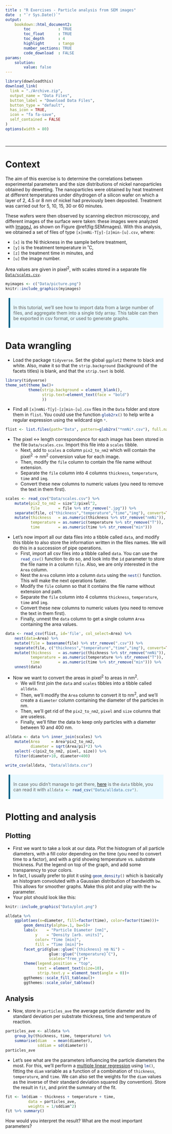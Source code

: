```yaml
---
title : "R Exercises - Particle analysis from SEM images"
date  : "`r Sys.Date()`"
output: 
    bookdown::html_document2:
        toc            : TRUE
        toc_float      : TRUE
        toc_depth      : 4
        highlight      : tango
        number_sections: TRUE
        code_download  : FALSE
params: 
    solution:
        value: false
---
```



<style type="text/css">
blockquote {
  background: #E9F9FF;
  border-left: 5px solid #026086;
  margin: 1.5em 10px;
  padding: 0.5em 10px;
  font-size: 1em;
}
</style>

```r
library(downloadthis)
download_link(
  link = "./Archive.zip",
  output_name = "Data Files",
  button_label = "Download Data Files",
  button_type = "default",
  has_icon = TRUE,
  icon = "fa fa-save",
  self_contained = FALSE
)
options(width = 80)
```
<br>

----

# Context

The aim of this exercise is to determine the correlations between experimental parameters and the size distributions of nickel nanoparticles obtained by dewetting. The nanoparticles were obtained by heat treatment at different temperatures under dihydrogen of a silicon wafer on which a layer of 2, 4.5 or 8 nm of nickel had previously been deposited. Treatment was carried out for 5, 10, 15, 30 or 60 minutes. 

These wafers were then observed by scanning electron microscopy, and different images of the surface were taken: these images were analyzed with [ImageJ](https://imagej.net/Welcome), as shown on Figure \@ref(fig:SEMimages). With this analysis, we obtained a set of files of type `[x]nmNi-T[y]-[z]min-[u].csv`, where:

- `[x]` is the Ni thickness in the sample before treatment, 
- `[y]` is the treatment temperature in ˚C,
- `[z]` the treatment time in minutes, and
- `[u]` the image number. 

Area values are given in pixel^2^, with scales stored in a separate file [`Data/scales.csv`](Data/scales.csv). 

```r
myimages <- c("Data/picture.png")
knitr::include_graphics(myimages)
```

> In this tutorial, we'll see how to import data from a large number of files, and aggregate them into a single tidy array. This table can then be exported in csv format, or used to generate graphs.

# Data wrangling

- Load the package `tidyverse`. Set the global `ggplot2` theme to black and white. Also, make it so that the `strip.background` (background of the facets titles) is blank, and that the `strip.text` is bold.

```r
library(tidyverse)
theme_set(theme_bw()+
          theme(strip.background = element_blank(),
                strip.text=element_text(face = "bold")
                ))
```

- Find all `[x]nmNi-T[y]-[z]min-[u].csv` files in the `Data` folder and store them in `flist`. You could use the function `glob2rx()`{.R} to help write a regular expression using the wildcard sign `*`{.R}.

```r
flist <- list.files(path="Data", pattern=glob2rx("*nmNi*.csv"), full.names=TRUE)
```

- The pixel <-> length correspondence for each image has been stored in the file `Data/scales.csv`. Import this file into a `scales` tibble. 
  - Next, add to `scales` a column `pix2_to_nm2` which will contain the pixel^2^ -> nm^2^ conversion value for each image.
  - Then, modify the `file` column to contain the file name without extension. 
  - Separate the `file` column into 4 columns `thickness`, `temperature`, `time` and `img`.
  - Convert these new columns to numeric values (you need to remove the text in them first).

```r
scales <- read_csv("Data/scales.csv") %>% 
    mutate(pix2_to_nm2 = size^2/pixel^2,
           file        = file %>% str_remove(".jpg")) %>% 
    separate(file, c("thickness","temperature","time","img"), convert=TRUE, sep="-") %>%
    mutate(thickness   = as.numeric(thickness %>% str_remove("nmNi")),
           temperature = as.numeric(temperature %>% str_remove("T")),
           time        = as.numeric(time %>% str_remove("min")))
```

- Let's now import all our data files into a tibble called `data`, and modify this tibble to also store the information written in the files names. We will do this in a succession of pipe operations.
  - First, import all csv files into a tibble called `data`. You can use the `read_csv()`{.R} function to do so, and look into the `id` parameter to store the file name in a column `file`. Also, we are only interested in the `Area` column.
  - Nest the `Area` column into a column `data` using the `nest()`{.R} function. This will make the next operations faster.
  - Modify the `file` column so that it contains the file name without extension and path.
  - Separate the `file` column into 4 columns `thickness`, `temperature`, `time` and `img`.
  - Convert these new columns to numeric values (you need to remove the text in them first).
  - Finally, unnest the `data` column to get a single column `Area` containing the area values.

```r
data <- read_csv(flist, id='file', col_select=Area) %>% 
    nest(data=Area) %>% 
    mutate(file = basename(file) %>% str_remove(".csv")) %>% 
    separate(file, c("thickness","temperature","time","img"), convert=TRUE, sep="-") %>%
    mutate(thickness   = as.numeric(thickness %>% str_remove("nmNi")),
           temperature = as.numeric(temperature %>% str_remove("T")),
           time        = as.numeric(time %>% str_remove("min"))) %>% 
    unnest(data)
```

- Now we want to convert the areas in pixel^2^ to areas in nm^2^. 
  - We will first join the `data` and `scales` tibbles into a tibble called `alldata`. 
  - Then, we'll modify the `Area` column to convert it to nm^2^, and we'll create a `diameter` column containing the diameter of the particles in nm. 
  - Then, we'll get rid of the `pix2_to_nm2`, `pixel` and `size` columns that are useless. 
  - Finally, we'll filter the data to keep only particles with a diameter between 10 and 400 nm.

```r
alldata <- data %>% inner_join(scales) %>% 
    mutate(Area     = Area*pix2_to_nm2,
           diameter = sqrt(Area/pi)*2) %>% 
    select(-c(pix2_to_nm2, pixel, size)) %>% 
    filter(diameter>10, diameter<400)
```

```r
write_csv(alldata, "Data/alldata.csv")
```

> In case you didn't manage to get there, [here](Data/alldata.csv) is the `data` tibble, you can read it with `alldata <- read_csv("Data/alldata.csv")`{.R}.


# Plotting and analysis

## Plotting

- First we want to take a look at our data. Plot the histogram of all particle diameters, with a fill color depending on the time (you need to convert time to a factor), and with a grid showing temperature vs. substrate thickness. Put the legend on top of the graph, and add some transparency to your colors.
- In fact, I usually prefer to plot it using `geom_density()`{.R} which is basically an histogram convoluted with a Gaussian distribution of bandwidth `bw`. This allows for smoother graphs. Make this plot and play with the `bw` parameter.
- Your plot should look like this:

```r
knitr::include_graphics("Data/plot.png")
```

```r
alldata %>%
    ggplot(aes(x=diameter, fill=factor(time), color=factor(time)))+
        geom_density(alpha=.1, bw=5)+
        labs(x    = "Particle Diameter [nm]",
             y    = "Density [arb. units]",
             color= "Time [min]",
             fill = "Time [min]")+
        facet_grid(glue::glue("{thickness} nm Ni") ~
                   glue::glue("{temperature}˚C"), 
                   scales="free_y")+
        theme(legend.position = "top",
              text = element_text(size=10),
              strip.text.y = element_text(angle = 0))+
        ggthemes::scale_fill_tableau()+
        ggthemes::scale_color_tableau()
```

## Analysis

- Now, store in `particles_ave` the average particle diameter and its standard deviation per substrate thickness, time and temperature of reaction.

```r
particles_ave <- alldata %>% 
    group_by(thickness, time, temperature) %>% 
    summarise(diam   = mean(diameter),
              sddiam = sd(diameter))
particles_ave
```

- Let's see what are the parameters influencing the particle diameters the most. For this, we'll perform a [multiple linear regression](http://www.sthda.com/english/articles/40-regression-analysis/168-multiple-linear-regression-in-r/) using `lm()`{.R}, fitting the `diam` variable as a function of a combination of `thickness`, `temperature`, and `time`. We can also set the weights for the `diam` values as the inverse of their standard deviation squared (by convention). Store the result in `fit`, and print the summary of the fit.

```r
fit <- lm(diam ~ thickness + temperature + time,
          data = particles_ave, 
          weights = 1/sddiam^2)
fit %>% summary()
```

How would you interpret the result? What are the most important parameters?
